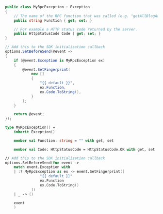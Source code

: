 ```csharp
public class MyRpcException : Exception
{
    // The name of the RPC function that was called (e.g. "getAllBlogArticles")
    public string Function { get; set; }

    // For example a HTTP status code returned by the server.
    public HttpStatusCode Code { get; set; }
}

// Add this to the SDK initialization callback
options.SetBeforeSend(@event =>
{
    if (@event.Exception is MyRpcException ex)
    {
        @event.SetFingerprint(
            new []
            {
                "{{ default }}",
                ex.Function,
                ex.Code.ToString(),
            }
        );
    }

    return @event;
});
```

```fsharp
type MyRpcException() =
    inherit Exception()

    member val Function: string = "" with get, set

    member val Code: HttpStatusCode = HttpStatusCode.OK with get, set

// Add this to the SDK initialization callback
options.SetBeforeSend(fun event ->
    match event.Exception with
    | :? MyRpcException as ex -> event.SetFingerprint([
                "{{ default }}"
                ex.Function
                ex.Code.ToString()
            ])
    | _ -> ()

    event
    )
```
